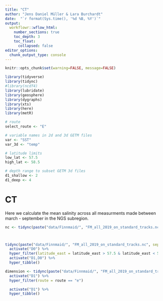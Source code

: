 ```yaml
---
title: "CT"
author: "Jens Daniel Müller & Lara Burchardt"
date:  "`r format(Sys.time(), '%d %B, %Y')`"
output: 
  workflowr::wflow_html:
    number_sections: true
    toc_depth: 3
    toc_float:
      collapsed: false
editor_options:
  chunk_output_type: console
---
```



```r
knitr::opts_chunk$set(warning=FALSE, message=FALSE)
```

```r

library(tidyverse)
library(tidync)
#library(ncdf4)
library(lubridate)
library(geosphere)
library(dygraphs)
library(xts)
library(here)
library(metR)

```

```r

# route
select_route <- "E"

# variable names in 2d and 3d GETM files
var <- "SST"
var_3d <- "temp"

# latitude limits
low_lat <- 57.5
high_lat <- 58.5

# depth range to subset GETM 3d files
d1_shallow <- 2
d1_deep <- 4

```

# CT 

Here we calculate the mean salinity across all measurments made between march - september in the NGS subregion. 

```r

nc <- tidync(paste("data/Finnmaid/", "FM_all_2019_on_standard_tracks.nc", sep = "")) 



tidync(paste("data/Finnmaid/", "FM_all_2019_on_standard_tracks.nc", sep = "")) %>% 
  activate("D0") %>% 
  hyper_filter(latitude_east = latitude_east > 57.5 & latitude_east < 58.5) %>% 
  activate("D1,D0") %>%
  hyper_tibble()

dimension <- tidync(paste("data/Finnmaid/", "FM_all_2019_on_standard_tracks.nc", sep = "")) %>% 
  activate("D1") %>% 
  hyper_filter(route = route == "e") 

  activate("D1") %>% 
  hyper_tibble()

```

